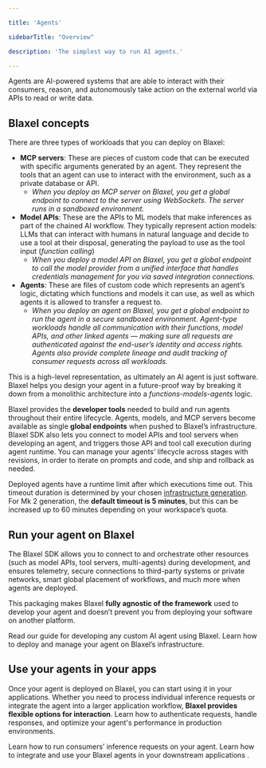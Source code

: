```yaml
---

title: 'Agents'

sidebarTitle: "Overview"

description: 'The simplest way to run AI agents.'

---
```


Agents are AI-powered systems that are able to interact with their consumers, reason, and autonomously take action on the external world via APIs to read or write data. 

## Blaxel concepts

There are three types of workloads that you can deploy on Blaxel:

- **MCP servers**: These are pieces of custom code that can be executed with specific arguments generated by an agent. They represent the tools that an agent can use to interact with the environment, such as a private database or API.
    - *When you deploy an MCP server on Blaxel, you get a global endpoint to connect to the server using WebSockets. The server runs in a sandboxed environment.*
- **Model APIs**: These are the APIs to ML models that make inferences as part of the chained AI workflow. They typically represent action models: LLMs that can interact with humans in natural language and decide to use a tool at their disposal, generating the payload to use as the tool input (*function calling*)
    - *When you deploy a model API on Blaxel, you get a global endpoint to call the model provider from a unified interface that handles credentials management for you via saved integration connections.*
- **Agents**: These are files of custom code which represents an agent’s logic, dictating which functions and models it can use, as well as which agents it is allowed to transfer a request to.
    - *When you deploy an agent on Blaxel, you get a global endpoint to run the agent in a secure sandboxed environment. Agent-type workloads handle all communication with their functions, model APIs, and other linked agents — making sure all requests are authenticated against the end-user’s identity and access rights. Agents also provide complete lineage and audit tracking of consumer requests across all workloads.*

This is a high-level representation, as ultimately an AI agent is just software. Blaxel helps you design your agent in a future-proof way by breaking it down from a monolithic architecture into a *functions-models-agents* logic. 

Blaxel provides the **developer tools** needed to build and run agents throughout their entire lifecycle. Agents, models, and MCP servers become available as single **global endpoints** when pushed to Blaxel’s infrastructure. Blaxel SDK also lets you connect to model APIs and tool servers when developing an agent, and triggers those API and tool call execution during agent runtime. You can manage your agents’ lifecycle across stages with revisions, in order to iterate on prompts and code, and ship and rollback as needed. 

Deployed agents have a runtime limit after which executions time out. This timeout duration is determined by your chosen [infrastructure generation](../Infrastructure/Gens). For Mk 2 generation, the **default timeout is 5 minutes**, but this can be increased up to 60 minutes depending on your workspace’s quota.

## Run your agent on Blaxel

The Blaxel SDK allows you to connect to and orchestrate other resources (such as model APIs, tool servers, multi-agents) during development, and ensures telemetry, secure connections to third-party systems or private networks, smart global placement of workflows, and much more when agents are deployed.

This packaging makes Blaxel **fully agnostic of the framework** used to develop your agent and doesn’t prevent you from deploying your software on another platform.

<Card title="Developing an agent on Blaxel" icon="robot" href="/Agents/Develop-an-agent">
Read our guide for developing any custom AI agent using Blaxel.
</Card>

<Card title="Deploy an agent on Blaxel" icon="rocket" href="/Agents/Deploy-an-agent">
Learn how to deploy and manage your agent on Blaxel’s infrastructure.
</Card>

## Use your agents in your apps

Once your agent is deployed on Blaxel, you can start using it in your applications. Whether you need to process individual inference requests or integrate the agent into a larger application workflow, **Blaxel provides flexible options for interaction**. Learn how to authenticate requests, handle responses, and optimize your agent's performance in production environments.

<CardGroup cols={2}>

<Card title="Query agents" icon="bolt" href="/Agents/Query-agents">
Learn how to run consumers’ inference requests on your agent. 
</Card>

<Card title="Intregrate in apps" icon="display" href="/Agents/Integrate-in-apps">
Learn how to integrate and use your Blaxel agents in your downstream applications . 
</Card>

</CardGroup>